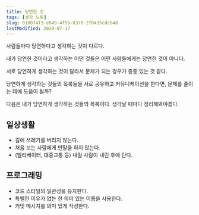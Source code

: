 ```yaml
---
title: 당연한 것
tags: [생각 노트]
slug: 018074f3-e849-4f5b-8376-2f8435cdcb4d
lastModified: 2020-07-17
---
```



<TimestampBlock recordDate="2020-07-17">

사람들마다 당연하다고 생각하는 것이 다르다.

내가 당연한 것이라고 생각하는 어떤 것들은 어떤 사람들에게는 당연한 것이 아니다.

서로 당연하게 생각하는 것이 달라서 문제가 되는 경우가 종종 있는 것 같다.

당연하게 생각하는 것들의 목록들을 서로 공유하고 커뮤니케이션을 한다면, 문제를 줄이는 데에 도움이 될까?

다음은 내가 당연하게 생각하는 것들의 목록이다. 생각날 때마다 정리해봐야겠다.

## 일상생활

- 길에 쓰레기를 버리지 않는다.
- 처음 보는 사람에게 반말을 하지 않는다.
- (엘리베이터, 대중교통 등) 내릴 사람이 내린 후에 탄다.

## 프로그래밍

- 코드 스타일의 일관성을 유지한다.
- 특별한 이유가 없는 한 의미 있는 이름을 사용한다.
- 커밋 메시지를 의미 있게 작성한다.

</TimestampBlock>
